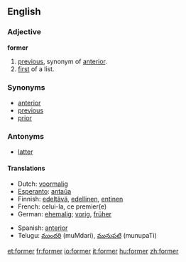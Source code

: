==English==

{{rank|minutes|appear|thoughts|661|former|twenty|lips|donations}}

===Adjective===
'''former'''

# [[previous]], synonym of [[anterior]].
# [[first]] of a list.

===Synonyms===
*[[anterior]]
*[[previous]]
*[[prior]]

===Antonyms===
*[[latter]]

====Translations====
{{top}}
*Dutch: [[voormalig]]
*[[Esperanto]]: [[antaŭa]]
*Finnish: [[edeltävä]], [[edellinen]], [[entinen]]
*French: celui-la, ce premier(e)
*German: [[ehemalig]]; [[vorig]], [[früher]]
{{mid}}
*Spanish: [[anterior]]
*Telugu: [[ముందరి]] (muMdari), [[మునుపటి]] (munupaTi)
{{bottom}}

[[et:former]]
[[fr:former]]
[[io:former]]
[[it:former]]
[[hu:former]]
[[zh:former]]